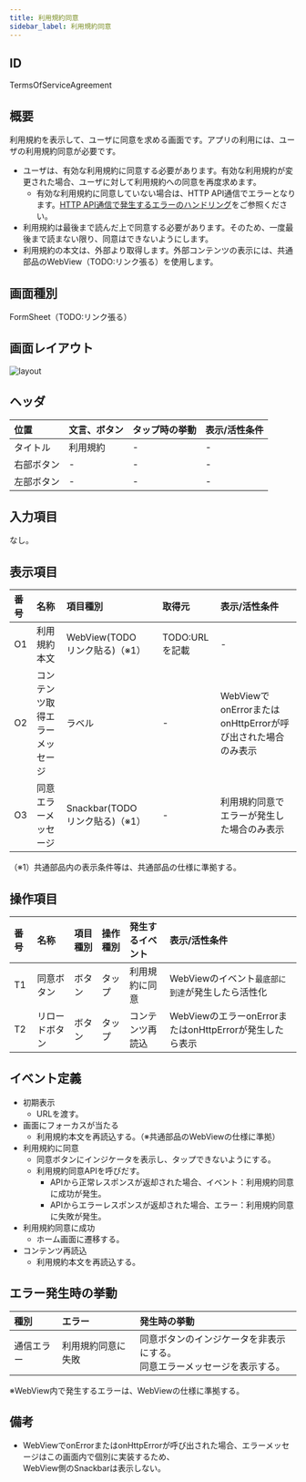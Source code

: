 ```yaml
---
title: 利用規約同意
sidebar_label: 利用規約同意
---
```

## ID

TermsOfServiceAgreement

## 概要

利用規約を表示して、ユーザに同意を求める画面です。アプリの利用には、ユーザの利用規約同意が必要です。

- ユーザは、有効な利用規約に同意する必要があります。有効な利用規約が変更された場合、ユーザに対して利用規約への同意を再度求めます。
  - 有効な利用規約に同意していない場合は、HTTP API通信でエラーとなります。[HTTP API通信で発生するエラーのハンドリング](/react-native/santoku/application-architecture/http-api/http-api-error-handling.mdx)をご参照ください。
- 利用規約は最後まで読んだ上で同意する必要があります。そのため、一度最後まで読まない限り、同意はできないようにします。
- 利用規約の本文は、外部より取得します。外部コンテンツの表示には、共通部品のWebView（TODO:リンク張る）を使用します。

## 画面種別

FormSheet（TODO:リンク張る）

## 画面レイアウト

![layout](./layout.drawio.png)

## ヘッダ

| 位置       | 文言、ボタン  | タップ時の挙動          | 表示/活性条件                    |
|:----------|:------------|:---------------------|:--------------------------------|
| タイトル    | 利用規約     | -                    | -                              |
| 右部ボタン  | -           | -                    | -                              |
| 左部ボタン  | -           | -                    | -                              |

## 入力項目

なし。

## 表示項目

| 番号 | 名称           | 項目種別    | 取得元               | 表示/活性条件                                 |
|:----|:--------------|:-----------|:--------------------|:--------------------------------------------|
| O1  | 利用規約本文     | WebView(TODO　リンク貼る)（※1）| TODO:URLを記載     | -                                          |
| O2  | コンテンツ取得エラーメッセージ | ラベル | - | WebViewでonErrorまたはonHttpErrorが呼び出された場合のみ表示 |
| O3  | 同意エラーメッセージ | Snackbar(TODO　リンク貼る)（※1）| - | 利用規約同意でエラーが発生した場合のみ表示 |
（※1）共通部品内の表示条件等は、共通部品の仕様に準拠する。

## 操作項目

| 番号 | 名称         | 項目種別    | 操作種別  | 発生するイベント   | 表示/活性条件                  |
|:----|:------------|:-----------|:---------|:---------------|:-------------------------------|
| T1  | 同意ボタン    | ボタン      | タップ    | 利用規約に同意     | WebViewのイベント`最底部に到達`が発生したら活性化 |
| T2  | リロードボタン | ボタン      | タップ    | コンテンツ再読込   | WebViewのエラーonErrorまたはonHttpErrorが発生したら表示 |

## イベント定義

- 初期表示
  - URLを渡す。
- 画面にフォーカスが当たる
  - 利用規約本文を再読込する。（※共通部品のWebViewの仕様に準拠）
- 利用規約に同意
  - 同意ボタンにインジケータを表示し、タップできないようにする。
  - 利用規約同意APIを呼びだす。
    - APIから正常レスポンスが返却された場合、イベント：利用規約同意に成功が発生。
    - APIからエラーレスポンスが返却された場合、エラー：利用規約同意に失敗が発生。
- 利用規約同意に成功
  - ホーム画面に遷移する。
- コンテンツ再読込
  - 利用規約本文を再読込する。

## エラー発生時の挙動

| 種別 | エラー | 発生時の挙動 |
|:----|:------|:------|
| 通信エラー    | 利用規約同意に失敗 | 同意ボタンのインジケータを非表示にする。<br /> 同意エラーメッセージを表示する。|
※WebView内で発生するエラーは、WebViewの仕様に準拠する。

## 備考

- WebViewでonErrorまたはonHttpErrorが呼び出された場合、エラーメッセージはこの画面内で個別に実装するため、<br />
  WebView側のSnackbarは表示しない。

